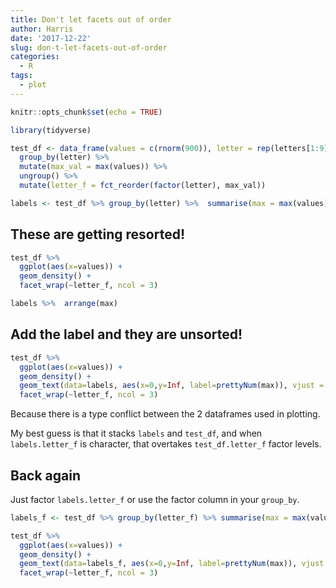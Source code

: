 ```yaml
---
title: Don't let facets out of order
author: Harris
date: '2017-12-22'
slug: don-t-let-facets-out-of-order
categories:
  - R
tags:
  - plot
---
```


```r
knitr::opts_chunk$set(echo = TRUE)
```

```r
library(tidyverse)
```

```r
test_df <- data_frame(values = c(rnorm(900)), letter = rep(letters[1:9],100)) %>% 
  group_by(letter) %>% 
  mutate(max_val = max(values)) %>% 
  ungroup() %>% 
  mutate(letter_f = fct_reorder(factor(letter), max_val))

labels <- test_df %>% group_by(letter) %>%  summarise(max = max(values)) %>%  rename(letter_f = letter)
```

## These are getting resorted!

```r
test_df %>% 
  ggplot(aes(x=values)) +
  geom_density() +
  facet_wrap(~letter_f, ncol = 3)

labels %>%  arrange(max)
```

## Add the label and they are unsorted!

```r
test_df %>% 
  ggplot(aes(x=values)) +
  geom_density() +
  geom_text(data=labels, aes(x=0,y=Inf, label=prettyNum(max)), vjust = 1) +
  facet_wrap(~letter_f, ncol = 3)
```

Because there is a type conflict between the 2 dataframes used in plotting.

My best guess is that it stacks `labels` and `test_df`, and when `labels.letter_f` is character, that overtakes `test_df.letter_f` factor levels.

## Back again

Just factor `labels.letter_f` or use the factor column in your `group_by`.

```r
labels_f <- test_df %>% group_by(letter_f) %>% summarise(max = max(values))

test_df %>% 
  ggplot(aes(x=values)) +
  geom_density() +
  geom_text(data=labels_f, aes(x=0,y=Inf, label=prettyNum(max)), vjust = 1) +
  facet_wrap(~letter_f, ncol = 3)
```